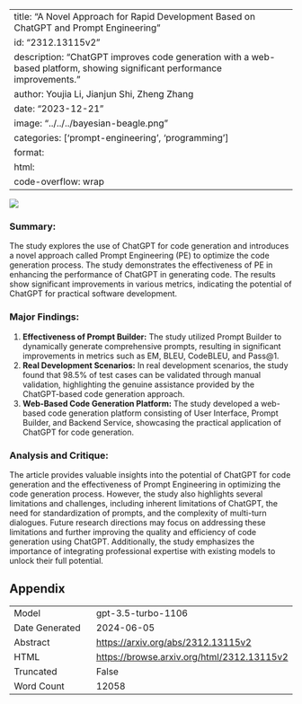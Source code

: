 
---
title: "A Novel Approach for Rapid Development Based on ChatGPT and Prompt Engineering"
id: "2312.13115v2"
description: "ChatGPT improves code generation with a web-based platform, showing significant performance improvements."
author: Youjia Li, Jianjun Shi, Zheng Zhang
date: "2023-12-21"
image: "../../../bayesian-beagle.png"
categories: ['prompt-engineering', 'programming']
format:
  html:
    code-overflow: wrap
---

![](../../../bayesian-beagle.png)

### **Summary:**
The study explores the use of ChatGPT for code generation and introduces a novel approach called Prompt Engineering (PE) to optimize the code generation process. The study demonstrates the effectiveness of PE in enhancing the performance of ChatGPT in generating code. The results show significant improvements in various metrics, indicating the potential of ChatGPT for practical software development.

### Major Findings:
1. **Effectiveness of Prompt Builder:** The study utilized Prompt Builder to dynamically generate comprehensive prompts, resulting in significant improvements in metrics such as EM, BLEU, CodeBLEU, and Pass@1.
2. **Real Development Scenarios:** In real development scenarios, the study found that 98.5% of test cases can be validated through manual validation, highlighting the genuine assistance provided by the ChatGPT-based code generation approach.
3. **Web-Based Code Generation Platform:** The study developed a web-based code generation platform consisting of User Interface, Prompt Builder, and Backend Service, showcasing the practical application of ChatGPT for code generation.

### Analysis and Critique:
The article provides valuable insights into the potential of ChatGPT for code generation and the effectiveness of Prompt Engineering in optimizing the code generation process. However, the study also highlights several limitations and challenges, including inherent limitations of ChatGPT, the need for standardization of prompts, and the complexity of multi-turn dialogues. Future research directions may focus on addressing these limitations and further improving the quality and efficiency of code generation using ChatGPT. Additionally, the study emphasizes the importance of integrating professional expertise with existing models to unlock their full potential.

## Appendix

|          |          |
|----------|----------|
| Model     | gpt-3.5-turbo-1106       |
| Date Generated     | 2024-06-05       |
| Abstract | [https://arxiv.org/abs/2312.13115v2](https://arxiv.org/abs/2312.13115v2)        |
| HTML     | [https://browse.arxiv.org/html/2312.13115v2](https://browse.arxiv.org/html/2312.13115v2)       |
| Truncated       | False       |
| Word Count       | 12058       |